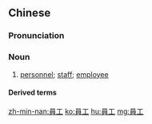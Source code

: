 {{also|员工}}
==Chinese==
{{zh-forms|s=员工}}

===Pronunciation===
{{zh-pron
|m=yuángōng
|c=jyun4 gung1
|mn=oân-kang
|cat=n
}}

===Noun===
{{zh-noun}}

# [[personnel]]; [[staff]]; [[employee]]

====Derived terms====
{{zh-der|員工福利}}

[[zh-min-nan:員工]]
[[ko:員工]]
[[hu:員工]]
[[mg:員工]]